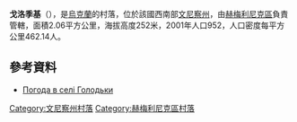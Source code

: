 {{coord|49|31|17|N|27|58|39|E|scale:30000|display=title}}

'''戈洛季基'''（{{lang-uk|Голодьки}}），是[[烏克蘭|烏克蘭]]的村落，位於該國西南部[[文尼察州|文尼察州]]，由[[赫梅利尼克區|赫梅利尼克區]]負責管轄，面積2.06平方公里，海拔高度252米，2001年人口952，人口密度每平方公里462.14人。

==參考資料==
* [http://weather.in.ua/ua/vinnickaja/5400 Погода в селі Голодьки] {{Wayback|url=http://weather.in.ua/ua/vinnickaja/5400 |date=20160305110121 }}

[[Category:文尼察州村落|Category:文尼察州村落]]
[[Category:赫梅利尼克區村落|Category:赫梅利尼克區村落]]


{{Vinnytsia-geo-stub}}